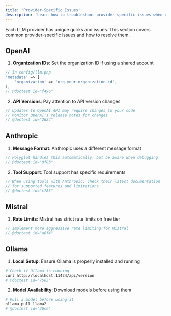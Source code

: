 ```yaml
---
title: 'Provider-Specific Issues'
description: 'Learn how to troubleshoot provider-specific issues when using Polyglot.'
---
```


Each LLM provider has unique quirks and issues. This section covers common provider-specific issues and how to resolve them.


## OpenAI

1. **Organization IDs**: Set the organization ID if using a shared account
```php
// In config/llm.php
'metadata' => [
    'organization' => 'org-your-organization-id',
],
// @doctest id="f496"
```

2. **API Versions**: Pay attention to API version changes
```php
// Updates to OpenAI API may require changes to your code
// Monitor OpenAI's release notes for changes
// @doctest id="2624"
```

## Anthropic

1. **Message Format**: Anthropic uses a different message format
```php
// Polyglot handles this automatically, but be aware when debugging
// @doctest id="8f8b"
```

2. **Tool Support**: Tool support has specific requirements
```php
// When using tools with Anthropic, check their latest documentation
// for supported features and limitations
// @doctest id="c783"
```

## Mistral

1. **Rate Limits**: Mistral has strict rate limits on free tier
```php
// Implement more aggressive rate limiting for Mistral
// @doctest id="a8f4"
```


## Ollama

1. **Local Setup**: Ensure Ollama is properly installed and running
```bash
# Check if Ollama is running
curl http://localhost:11434/api/version
# @doctest id="7563"
```

2. **Model Availability**: Download models before using them
```bash
# Pull a model before using it
ollama pull llama2
# @doctest id="36ce"
```
